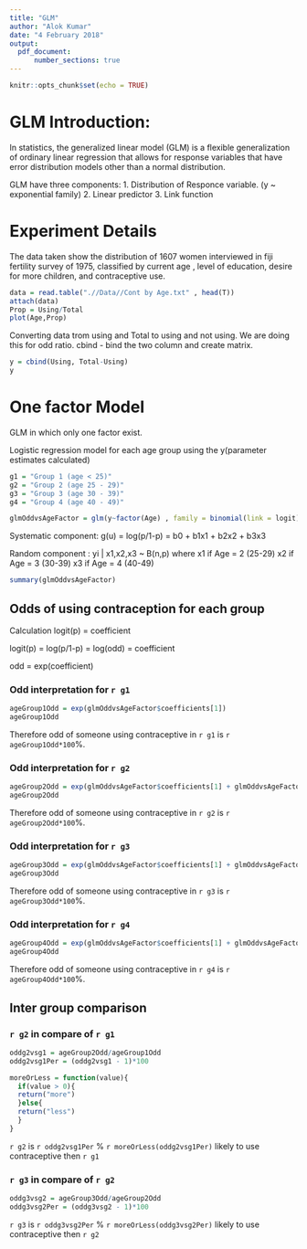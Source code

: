 ---
title: "GLM"
author: "Alok Kumar"
date: "4 February 2018"
output: 
  pdf_document:
      number_sections: true
---

```{r setup, include=FALSE}
knitr::opts_chunk$set(echo = TRUE)
```

# GLM Introduction:

In statistics, the generalized linear model (GLM) is a flexible generalization of ordinary linear regression that allows for response variables that have error distribution models other than a normal distribution.

GLM have three components:
1. Distribution of Responce variable. (y ~ exponential family)
2. Linear predictor
3. Link function

# Experiment Details

The data taken show the distribution of 1607 women interviewed in fiji fertility survey of 1975, classified by current age , level of education, desire for more children, and contraceptive use.

```{r}
data = read.table(".//Data//Cont by Age.txt" , head(T))
attach(data)
Prop = Using/Total
plot(Age,Prop)
```

Converting data trom using and Total to using and not using.
We are doing this for odd ratio.
cbind - bind the two column and create matrix.
```{r}
y = cbind(Using, Total-Using)
y
```

# One factor Model
GLM in which only one factor exist.

Logistic regression model for each age group using the y(parameter estimates calculated)

```{r}
g1 = "Group 1 (age < 25)" 
g2 = "Group 2 (age 25 - 29)" 
g3 = "Group 3 (age 30 - 39)" 
g4 = "Group 4 (age 40 - 49)" 
```

```{r}
glmOddvsAgeFactor = glm(y~factor(Age) , family = binomial(link = logit))

```

Systematic component:
g(u) = log(p/1-p) = b0 + b1x1 + b2x2 + b3x3

Random component :
yi | x1,x2,x3 ~ B(n,p)
where x1 if Age = 2 (25-29)
      x2 if Age = 3 (30-39)
      x3 if Age = 4 (40-49)
      
```{r}
summary(glmOddvsAgeFactor)
```

## Odds of using contraception for each group
Calculation logit(p) = coefficient

logit(p) = log(p/1-p) = log(odd) = coefficient 

odd = exp(coefficient)

### Odd interpretation for `r g1`

```{r}
ageGroup1Odd = exp(glmOddvsAgeFactor$coefficients[1])
ageGroup1Odd
```

Therefore odd of someone using contraceptive in `r g1` is `r ageGroup1Odd*100`%. 

### Odd interpretation for `r g2`

```{r}
ageGroup2Odd = exp(glmOddvsAgeFactor$coefficients[1] + glmOddvsAgeFactor$coefficients[2])
ageGroup2Odd
```

Therefore odd of someone using contraceptive in `r g2` is `r ageGroup2Odd*100`%. 

### Odd interpretation for `r g3`

```{r}
ageGroup3Odd = exp(glmOddvsAgeFactor$coefficients[1] + glmOddvsAgeFactor$coefficients[3])
ageGroup3Odd
```

Therefore odd of someone using contraceptive in `r g3` is `r ageGroup3Odd*100`%. 

### Odd interpretation for `r g4`
 
```{r}
ageGroup4Odd = exp(glmOddvsAgeFactor$coefficients[1] + glmOddvsAgeFactor$coefficients[4])
ageGroup4Odd
```

Therefore odd of someone using contraceptive in `r g4` is `r ageGroup4Odd*100`%. 

## Inter group comparison

### `r g2` in compare of `r g1`

```{r}
oddg2vsg1 = ageGroup2Odd/ageGroup1Odd
oddg2vsg1Per = (oddg2vsg1 - 1)*100 


```
```{r echo=FALSE}
moreOrLess = function(value){
  if(value > 0){
  return("more")
  }else{
  return("less")
  }
} 

```



`r g2` is `r oddg2vsg1Per` % `r moreOrLess(oddg2vsg1Per)` likely to use contraceptive then `r g1`


### `r g3` in compare of `r g2`

```{r}
oddg3vsg2 = ageGroup3Odd/ageGroup2Odd
oddg3vsg2Per = (oddg3vsg2 - 1)*100 


```

`r g3` is `r oddg3vsg2Per` % `r moreOrLess(oddg3vsg2Per)` likely to use contraceptive then `r g2` 















      
      
      
      
      
      
      
      
      
      
      
      




